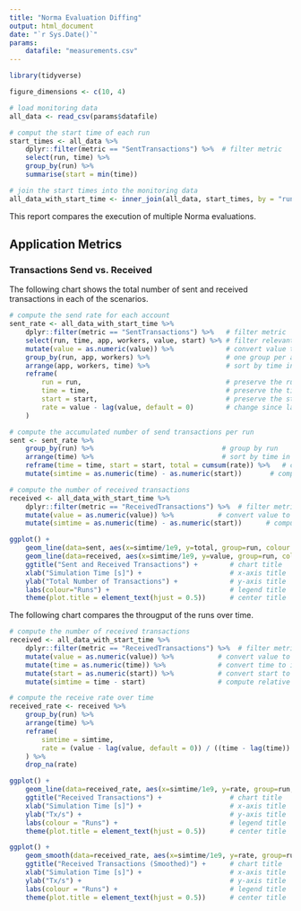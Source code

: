 ```yaml
---
title: "Norma Evaluation Diffing"
output: html_document
date: "`r Sys.Date()`"
params:
    datafile: "measurements.csv"
---
```


```r
library(tidyverse)

figure_dimensions <- c(10, 4)

# load monitoring data
all_data <- read_csv(params$datafile)

# comput the start time of each run
start_times <- all_data %>%
    dplyr::filter(metric == "SentTransactions") %>%  # filter metric
    select(run, time) %>%
    group_by(run) %>%
    summarise(start = min(time))

# join the start times into the monitoring data
all_data_with_start_time <- inner_join(all_data, start_times, by = "run")
```

This report compares the execution of multiple Norma evaluations.

## Application Metrics

### Transactions Send vs. Received

The following chart shows the total number of sent and received transactions in each of the scenarios.

```r
# compute the send rate for each account
sent_rate <- all_data_with_start_time %>%
    dplyr::filter(metric == "SentTransactions") %>%   # filter metric
    select(run, time, app, workers, value, start) %>% # filter relevant columns
    mutate(value = as.numeric(value)) %>%             # convert value to integer
    group_by(run, app, workers) %>%                   # one group per account
    arrange(app, workers, time) %>%                   # sort by time in groups
    reframe(
        run = run,                                    # preserve the run
        time = time,                                  # preserve the time
        start = start,                                # preserve the start time
        rate = value - lag(value, default = 0)        # change since last
    )

# compute the accumulated number of send transactions per run
sent <- sent_rate %>%
    group_by(run) %>%                                # group by run
    arrange(time) %>%                                # sort by time in groups
    reframe(time = time, start = start, total = cumsum(rate)) %>%   # compute prefix sum
    mutate(simtime = as.numeric(time) - as.numeric(start))       # compute relative time

# compute the number of received transactions
received <- all_data_with_start_time %>%
    dplyr::filter(metric == "ReceivedTransactions") %>%  # filter metric
    mutate(value = as.numeric(value)) %>%           # convert value to int
    mutate(simtime = as.numeric(time) - as.numeric(start))      # compute relative time

ggplot() +
    geom_line(data=sent, aes(x=simtime/1e9, y=total, group=run, colour = factor(paste(run, " sent")))) +
    geom_line(data=received, aes(x=simtime/1e9, y=value, group=run, colour = factor(paste(run, " received")))) +
    ggtitle("Sent and Received Transactions") +        # chart title
    xlab("Simulation Time [s]") +                      # x-axis title
    ylab("Total Number of Transactions") +             # y-axis title
    labs(colour="Runs") +                              # legend title
    theme(plot.title = element_text(hjust = 0.5))      # center title
```

The following chart compares the througput of the runs over time.

```r
# compute the number of received transactions
received <- all_data_with_start_time %>%
    dplyr::filter(metric == "ReceivedTransactions") %>%  # filter metric
    mutate(value = as.numeric(value)) %>%           # convert value to int
    mutate(time = as.numeric(time)) %>%             # convert time to int
    mutate(start = as.numeric(start)) %>%           # convert start to int
    mutate(simtime = time - start)                  # compute relative time

# compute the receive rate over time
received_rate <- received %>%
    group_by(run) %>%
    arrange(time) %>%
    reframe(
        simtime = simtime,
        rate = (value - lag(value, default = 0)) / ((time - lag(time)) / 1e9)
    ) %>%
    drop_na(rate)

ggplot() +
    geom_line(data=received_rate, aes(x=simtime/1e9, y=rate, group=run, colour = factor(run))) +
    ggtitle("Received Transactions") +                 # chart title
    xlab("Simulation Time [s]") +                      # x-axis title
    ylab("Tx/s") +                                     # y-axis title
    labs(colour = "Runs") +                            # legend title
    theme(plot.title = element_text(hjust = 0.5))      # center title
```

```r
ggplot() +
    geom_smooth(data=received_rate, aes(x=simtime/1e9, y=rate, group=run, colour = factor(run))) +
    ggtitle("Received Transactions (Smoothed)") +      # chart title
    xlab("Simulation Time [s]") +                      # x-axis title
    ylab("Tx/s") +                                     # y-axis title
    labs(colour = "Runs") +                            # legend title
    theme(plot.title = element_text(hjust = 0.5))      # center title
```